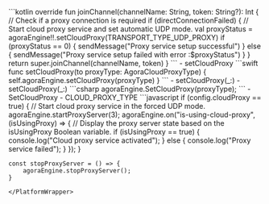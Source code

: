 <PlatformWrapper platform="android">
    ```kotlin
    override fun joinChannel(channelName: String, token: String?): Int {
        // Check if a proxy connection is required
        if (directConnectionFailed) {
            // Start cloud proxy service and set automatic UDP mode.
            val proxyStatus = agoraEngine!!.setCloudProxy(TRANSPORT_TYPE_UDP_PROXY)
            if (proxyStatus == 0) {
                sendMessage("Proxy service setup successful")
            } else {
                sendMessage("Proxy service setup failed with error :$proxyStatus")
            }
        }
        return super.joinChannel(channelName, token)
    }
    ```
    - <Link to="{{Global.API_REF_ANDROID_ROOT}}/class_irtcengine.html#api_irtcengine_setcloudproxy">setCloudProxy</Link>
</PlatformWrapper>
<PlatformWrapper platform={["ios","macos"]}>
    ```swift
    func setCloudProxy(to proxyType: AgoraCloudProxyType) {
        self.agoraEngine.setCloudProxy(proxyType)
    }
    ```
    <PlatformWrapper platform="ios">
    - <Link to="{{Global.API_REF_IOS_ROOT_RTC_ENGINE_KIT}}/setcloudproxy(_:)">setCloudProxy(_:)</Link>
    </PlatformWrapper>
    <PlatformWrapper platform="macos">
    - <Link to="{{Global.API_REF_MACOS_ROOT_RTC_ENGINE_KIT}}/setcloudproxy(_:)">setCloudProxy(_:)</Link>
    </PlatformWrapper>
</PlatformWrapper>
<PlatformWrapper platform="unity">
    ```csharp
    agoraEngine.SetCloudProxy(proxyType);
    ```
    - <Link to="{{Global.API_REF_UNITY_ROOT}}/class_irtcengine.html#api_irtcengine_setcloudproxy">SetCloudProxy</Link>
    - <Link to="{{Global.API_REF_UNITY_ROOT}}/rtc_api_data_type.html#enum_cloudproxytype">CLOUD_PROXY_TYPE</Link>
</PlatformWrapper>
<PlatformWrapper platform="web">
```javascript
    if (config.cloudProxy == true) {
        // Start cloud proxy service in the forced UDP mode.
        agoraEngine.startProxyServer(3);
        agoraEngine.on("is-using-cloud-proxy", (isUsingProxy) => {
        // Display the proxy server state based on the isUsingProxy Boolean variable.
        if (isUsingProxy == true) {
            console.log("Cloud proxy service activated");
        } else {
            console.log("Proxy service failed");
        }
        });
    }

    const stopProxyServer = () => {
        agoraEngine.stopProxyServer();
    }
```
</PlatformWrapper>
